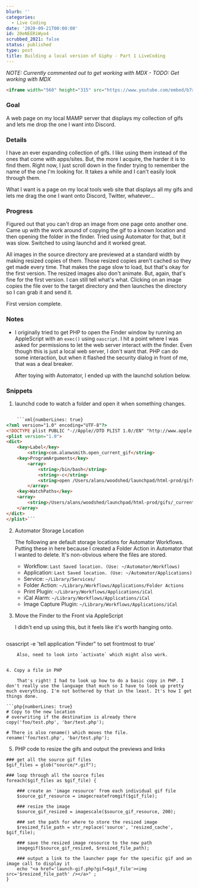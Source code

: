 ```yaml
---
blurb: ''
categories:
  - Live Coding
date: '2020-09-21T00:00:00'
id: 20eNEERiWyo4
scrubbed_2021: false
status: published
type: post
title: Building a local version of Giphy - Part 1 LiveCoding
---
```


*NOTE: Currently commented out to get working with MDX - TODO: Get working with MDX*

```html
<iframe width="560" height="315" src="https://www.youtube.com/embed/b7xJsSXSIto" frameborder="0" allow="accelerometer; autoplay; clipboard-write; encrypted-media; gyroscope; picture-in-picture" allowfullscreen></iframe>
```


### Goal

A web page on my local MAMP server that displays my collection of gifs and lets me drop the one I want into Discord. 

### Details

I have an ever expanding collection of gifs. I like using them instead of the ones that come with apps/sites. But, the more I acquire, the harder it is to find them. Right now, I just scroll down in the finder trying to remember the name of the one I'm looking for. It takes a while and I can't easily look through them. 

What I want is a page on my local tools web site that displays all my gifs and lets me drag the one I want onto Discord, Twitter, whatever...

### Progress 

Figured out that you can't drop an image from one page onto another one. Came up with the work around of copying the gif to a known location and then opening the folder in the finder. Tried using Automator for that, but it was slow. Switched to using launchd and it worked great. 

All images in the source directory are previewed at a standard width by making resized copies of them. Those resized copies aren't cached so they get made every time. That makes the page slow to load, but that's okay for the first version. The resized images also don't animate. But, again, that's fine for the first version. I can still tell what's what. Clicking on an image copies the file over to the target directory and then launches the directory so I can grab it and send it. 

First version complete. 

### Notes

- I originally tried to get PHP to open the Finder window by running an AppleScript with an `exec()` using `oascript`. I hit a point where I was asked for permissions to let the web server interact with the finder. Even though this is just a local web server, I don't want that. PHP can do some interaction, but when it flashed the security dialog in front of me, that was a deal breaker. 

	After toying with Automator, I ended up with the launchd solution below.


### Snippets


1. launchd code to watch a folder and open it when something changes. 


```html

	```xml{numberLines: true}
<?xml version="1.0" encoding="UTF-8"?>
<!DOCTYPE plist PUBLIC "-//Apple//DTD PLIST 1.0//EN" "http://www.apple.com/DTDs/PropertyList-1.0.dtd">
<plist version="1.0">
<dict>
	<key>Label</key>
		<string>com.alanwsmith.open_current_gif</string>
	<key>ProgramArguments</key>
		<array>
			<string>/bin/bash</string>
			<string>-c</string>
			<string>open /Users/alans/woodshed/launchpad/html-prod/gifs/_current_gif</string>
		</array>
	<key>WatchPaths</key>
	<array>
		<string>/Users/alans/woodshed/launchpad/html-prod/gifs/_current_gif</string>
	</array>
</dict>
</plist>```
```


2. Automator Storage Location

	The following are default storage locations for Automator Workflows. Putting these in here because I created a Folder Action in Automator that I wanted to delete. It's non-obvious where the files are stored. 

	- Workflow: `Last Saved location. (Use: ~/Automator/Workflows)`
	- Application: `Last Saved location. (Use: ~/Automator/Applications)`
	- Service: `~/Library/Services/`
	- Folder Action: `~/Library/Workflows/Applications/Folder Actions`
	- Print Plugin:	`~/Library/Workflows/Applications/iCal`
	- iCal Alarm: `~/Library/Workflows/Applications/iCal`
	- Image Capture Plugin: `~/Library/Workflows/Applications/iCal`


3. Move the Finder to the Front via AppleScript

	I didn't end up using this, but it feels like it's worth hanging onto.

	```bash
osascript -e 'tell application "Finder" to set frontmost to true'
```
  	Also, need to look into `activate` which might also work.

  
4. Copy a file in PHP
	
	That's right! I had to look up how to do a basic copy in PHP. I don't really use the language that much so I have to look up pretty much everything. I'm not bothered by that in the least. It's how I get things done.

```php{numberLines: true}
# Copy to the new location
# overwriting if the destination is already there
copy('foo/test.php', 'bar/test.php');

# There is also rename() which moves the file.
rename('foo/test.php', 'bar/test.php');
```
	

5. PHP code to resize the gifs and output the previews and links

```php{numberLines: true}
### get all the source gif files
$gif_files = glob("source/*.gif");

### loop through all the source files
foreach($gif_files as $gif_file) {

	### create an 'image resource' from each individual gif file
	$source_gif_resource = imagecreatefromgif($gif_file);

	### resize the image
	$source_gif_resized = imagescale($source_gif_resource, 200);

	### set the path for where to store the resized image
	$resized_file_path = str_replace('source', 'resized_cache', $gif_file);

	### save the resized image resource to the new path
	imagegif($source_gif_resized, $resized_file_path);

	### output a link to the launcher page for the specific gif and an image call to display it
	echo "<a href='launch-gif.php?gif=$gif_file'><img src='$resized_file_path' /></a>" ;
}
```
